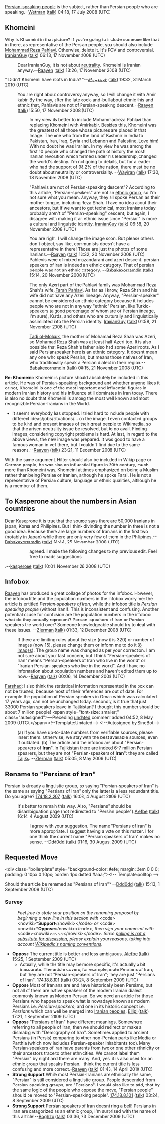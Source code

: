 <article id="18470737" title=Talk:Persian-speakers of Iran>
	<talkpage id="18470737" title="Talk:Persian-speakers of Iran">
{{oldafdfull|page=Persian-speakers of Iran|date=12 December 2009|result='''no consensus'''}}

[[Persian-speaking people]] is the subject, rather than Persian people who are speaking.--[[User:Wetman|Wetman]] ([[User talk:Wetman|talk]]) 04:18, 17 July 2008 (UTC)

==Khomeini==
Why is Khomeini in that picture? If you're going to include someone like that in there, as representative of the Persian people, you should also include [[Mohammad Reza Pahlavi]]. Otherwise, delete it. It's POV and controversial. [[User:IranianGuy|IranianGuy]] ([[User talk:IranianGuy|talk]]) 06:13, 17 November 2008 (UTC)

:Dear IranianGuy, it is not about [[Wikipedia:Neutral_point_of_view|neutrality]]. Khomeini is Iranian anyway.--[[User:Raayen|Raayen]] ([[User talk:Raayen|talk]]) 13:26, 17 November 2008 (UTC)

&quot; Didn't Khomeini have roots in India? &quot;--[[User:خرمدین۸۹|خرمدین۸۹]] ([[User talk:خرمدین۸۹|talk]]) 19:32, 31 March 2010 (UTC)

:You are right about controversy anyway, so I will change it with Amir kabir. By the way, after the late cock-and-bull about ethnic this and ethnic that, Pahlavis are not of Persian-speaking descent.--[[User:Raayen|Raayen]] ([[User talk:Raayen|talk]]) 15:50, 17 November 2008 (UTC)

::In my view its better to include Mohammadreza Pahlavi than replacing Khomeini with Amirkabir. Besides this, Khomeini was the greatest of all those whose pictures are placed in that Image. The one who from the land of Kashmir in India to Pakistan, Iran, Iraq, Syria and Lebanon and Palestine, Love him! With no doubt he was Iranian. In my view he was among the first 10 people who changed the path of history the most! Iranian revolution which formed under his leadership, changed the world's destiny. I'm not going to details, but for a leader who had the support of 98.2% of the nation, there must be no doubt about neutrality or controversiality. --[[User:Wayiran|Wayiran]] ([[User talk:Wayiran|talk]]) 17:30, 18 November 2008 (UTC)

::&quot;Pahlavis are not of Persian-speaking descent&quot;? According to this article, &quot;Persian-speakers&quot; are not an [[ethnic group]], so I'm not sure what you mean. Anyway, they all spoke Persian as their mother tongue, including Reza Shah. I have no idea about their ancestors, but if we want to get technical, most Iranians today probably aren't of &quot;Persian-speaking&quot; descent; but again, I disagree with making it an ethnic issue since &quot;Persian&quot; is more a cultural and linguistic identity. [[User:IranianGuy|IranianGuy]] ([[User talk:IranianGuy|talk]]) 06:58, 20 November 2008 (UTC)

:::You are right. I will change the image soon. But please others don't object, say like, communists doesn't have a representative in there! Those are just the photos of some Iranians.--[[User:Raayen|Raayen]] ([[User talk:Raayen|talk]]) 13:32, 20 November 2008 (UTC)
::: Pahlevis were of mixed mazandarani and azeri descent. persian speakers of iran is indeed an ethnic category. That of persian people was not an ethnic category. --[[User:Babakexorramdin|Babakexorramdin]] ([[User talk:Babakexorramdin|talk]]) 15:14, 20 November 2008 (UTC)

::::The only Azeri part of the Pahlavi family was Mohammad Reza Shah's wife, [[Farah Pahlavi]]. As far as I know, Reza Shah and his wife did not have any Azeri lineage. Anyway, &quot;Persian-speaker&quot; cannot be considered an ethnic category because it includes people who are not in any way &quot;ethnic&quot; Persian, like Turkic-speakers (a good percentage of whom are of Persian lineage, I'm sure), Kurds, and others who are culturally and linguistically assimilated into the Persian identity. [[User:IranianGuy|IranianGuy]] ([[User talk:IranianGuy|talk]]) 01:58, 21 November 2008 (UTC)
::: [[Tadj ol-Molouk]], the mother of Mohamad Reza Shah was Azeri, so Mohamad Reza Shah was at least half Azeri too. It is also possible that Reza Shah's father also had some Azeri roots. As I said Persianspeaker here is an ethnic category. It doesnt mean any one who speak Persian, but means those natives of Iran, who traditionally speak a Persian dialect in their region.--[[User:Babakexorramdin|Babakexorramdin]] ([[User talk:Babakexorramdin|talk]]) 08:15, 21 November 2008 (UTC)

'''Re: Khomeini:''' Khomeini's picture should absolutely be included in this article. He was of Persian-speaking background and whether anyone likes it or not, Khomeini is one of the most important and influential figures in modern Iranian history and his influence still dominates in Iran today. There is also no doubt that Khomeini is among the most well known and most recognizble Persian-Iranians in the World.

*It seems everybody has stopped. I tried hard to include people with different ideas/jobs/situations/... on the image. I even contacted groups to be kind and present images of their great people to Wikimedia, so that the arisen neutrality issue be resolved, but to no avail. Finding images, considering copyright problems is hard. At last, in regard to the above views, the new image was prepared. It was good to have a famous woman in veil there, but I couldn't find due to the same reasons.--[[User:Raayen|Raayen]] ([[User talk:Raayen|talk]]) 23:21, 11 December 2008 (UTC)

With the same argument, Hilter should also be included in Wikip page or German people, he was also an influential figure in 20th century, much more than Khomeini was. Khomeini at times emphasized on being a Muslim rather than being Persian or Iranian, although he spoke Farsi. He is not a representative of Persian culture, language or ethnic qualities, although he is a member of them.

== To Kasperone about the numbers in Asian countries ==

Dear Kaseprone it is true that the source says there are 50,000  Iranians in japan, Korea and Philipines. But I think divinding the number in three is not a good idea. Because there are large numbers of Iranians in the first two (notably in Japan) while there are only very few of them in the Philipines.--[[User:Babakexorramdin|Babakexorramdin]] ([[User talk:Babakexorramdin|talk]]) 14:44, 25 November 2008 (UTC)

:::: agreed. I made the following changes to my previous edit. Feel free to made suggestions.
.--[[User:kasperone|kasperone]] ([[User talk:kasperone|talk]]) 10:01, November 26 2008 (UTC)

== Infobox ==

[[User:Raayen|Raayen]] has produced a great collage of photos for the infobox. However, the infobox title and the population numbers in the infobox worry me: the article is entitled ''Persian-speakers of Iran'', while the infobox title is ''Persian speaking people'' (without Iran!). This is inconsistent and confusing. Another potential cause for confusion are the population numbers in the infobox: what do they actually represent? Persian-speakers of Iran or Persian speakers the world over? Someone knowledgeable should try to deal with these issues. --[[User:Zlerman|Zlerman]] ([[User talk:Zlerman|talk]]) 01:33, 12 December 2008 (UTC)
:If there are limiting rules about the size (now it is 320) or number of images (now 15), please change them or inform me to do it ([[:File:8FamousPersianSpeakersIran.jpg|8 images]]). The group name was changed as per your correction. I am not sure about your last concern, but I think &quot;Persian-speakers of Iran&quot; means &quot;Persian-speakers of Iran who live in the world&quot; or &quot;Iranian Persian-speakers who live in the world&quot;. And I have no information about population numbers and haven't edited them up to now.--[[User:Raayen|Raayen]] ([[User talk:Raayen|talk]]) 00:06, 14 December 2008 (UTC)

[[User:anooshahpour|Farshad]]: I also think the statistical information represented in the box can not be trusted, because most of their references are out of date. For example the population of Persian speakers in Oman which was calculated 17 years ago, can not be unchanged today. secondly,is it true that just 33000 Persian speakers leave in Tajikistan? I thought this number should be about  7 million people!  &lt;span style=&quot;font-size: smaller;&quot; class=&quot;autosigned&quot;&gt;—Preceding [[Wikipedia:Signatures|undated]] comment added 04:52, 8 May 2009 (UTC).&lt;/span&gt;&lt;!--Template:Undated--&gt; &lt;!--Autosigned by SineBot--&gt;
:(a) If you have up-to-date numbers from verifiable sources, please insert them. Otherwise, we stay with the best available sources, even if outdated. (b) The article and the infobox are about &quot;Persian-speakers of '''Iran'''&quot;. In Tajikistan there are indeed 6-7 million Persian speakers, but they are not &quot;Persian-speakers of '''Iran'''&quot;: they are called [[Tajik people|Tajiks]]. --[[User:Zlerman|Zlerman]] ([[User talk:Zlerman|talk]]) 05:05, 8 May 2009 (UTC)

== Rename to &quot;Persians of Iran&quot; ==

Persian is already a linguistic group, so saying &quot;Persian-speakers of Iran&quot; is the same as saying &quot;Persians of Iran&quot; only the latter is a less redundant title. Do you agree? [[Special:Contributions/174.18.2.207|174.18.2.207]] ([[User talk:174.18.2.207|talk]]) 16:03, 4 August 2009 (UTC)
:It's better to remain this way. Also, &quot;Persians&quot; should be disambiguation page (not redirected to &quot;Persian people&quot;).[[User:Alefbe|Alefbe]] ([[User talk:Alefbe|talk]]) 16:14, 4 August 2009 (UTC)
:: I agree with your suggestion. The name &quot;Persians of Iran&quot; is more appropriate. I suggest having a vote on this matter. I for one think the current name &quot;Persian speakers of Iran&quot; makes no sense. --[[User:Ddd0dd|Ddd0dd]] ([[User talk:Ddd0dd|talk]]) 01:16, 30 August 2009 (UTC)

== Requested Move ==

&lt;div class=&quot;boilerplate&quot; style=&quot;background-color: #efe; margin: 2em 0 0 0; padding: 0 10px 0 10px; border: 1px dotted #aaa;&quot;&gt;&lt;!-- Template:polltop --&gt;



Should the article be renamed as &quot;Persians of Iran&quot;? --[[User:Ddd0dd|Ddd0dd]] ([[User talk:Ddd0dd|talk]]) 15:13, 1 September 2009 (UTC)
 
===Survey===
:''Feel free to state your position on the renaming proposal by beginning a new line in this section with'' &lt;code&gt;&lt;nowiki&gt;*'''Support'''&lt;/nowiki&gt;&lt;/code&gt; ''or'' &lt;code&gt;&lt;nowiki&gt;*'''Oppose'''&lt;/nowiki&gt;&lt;/code&gt;'', then sign your comment with'' &lt;code&gt;&lt;nowiki&gt;~~~~&lt;/nowiki&gt;&lt;/code&gt;''. Since [[Wikipedia:Polling is not a substitute for discussion|polling is not a substitute for discussion]], please explain your reasons, taking into account [[Wikipedia:Naming conventions|Wikipedia's naming conventions]].''
*'''Oppose''' The current title is better and less ambiguous. [[User:Alefbe|Alefbe]] ([[User talk:Alefbe|talk]]) 15:25, 1 September 2009 (UTC)
**Actually, while the title may be more specific, it's actually a bit inaccurate. The article covers, for example, mute Persians of Iran, but they are not &quot;Persian-speakers of Iran&quot;; they are just &quot;Persians of Iran&quot;. [[Special:Contributions/174.18.8.101|174.18.8.101]] ([[User talk:174.18.8.101|talk]]) 03:24, 8 September 2009 (UTC)
*'''Oppose''' Most of Iranians are and have historically been Persians, but not all of them are native speakers of the modern Iranian dialect commonly known as Modern Persian. So we need an article for those Persians who happen to speak what is nowadays known as modern Persians i.e. ''Persian-speakers''; and one in its historic concept i.e. ''Persians'' which can well be merged into [[Iranian peoples]]. [[User:Ellipi|Ellipi]] ([[User talk:Ellipi|talk]]) 17:21, 1 September 2009 (UTC)
*'''Oppose''' &quot;Persians of Iran&quot; have different meanings. Somewhere referring to all people of Iran, then we should redirect or make a dismabig with &quot;Demography of Iran&quot;. Sometimes applied to ancient Persians (in Persis) comparing to other non-Persian parts like Media or Parthia (which now includes Persian-speaker inhabitants too). Many Persian-speakers of Iran have parents from two or one other ethnicity or their ancestors trace to other ethnicities. We cannot label them &quot;Persian&quot; by night and there are many. And, yes, it is also used for an ethnic group that speaks Persian. I think the current title is less confusing and more correct.-[[User:Raayen|Raayen]] ([[User talk:Raayen|talk]]) 01:43, 14 April 2010 (UTC)
*'''Strong Support''' While most Persian-Iranians are ethnically the same, &quot;Persian&quot; is still considered a linguistic group. People descended from Persian-speaking groups, are &quot;Persians&quot;. I would also like to add, that by the same logic of the people who oppose the move, &quot;Persian people&quot; should be moved to &quot;Persian-speaking people&quot;. [[Special:Contributions/174.18.8.101|174.18.8.101]] ([[User talk:174.18.8.101|talk]]) 03:24, 8 September 2009 (UTC)
*'''Strong Support''' Persian speakers of Iran doesnt ring a bell! Persians in Iran are catagorized as an ethnic group, i'm surprised with the name of this article!--[[User:Boghzo|Boghzo]] ([[User talk:Boghzo|talk]]) 03:36, 23 December 2009 (UTC)
	</talkpage>
</article>